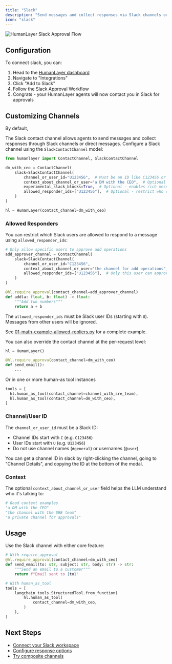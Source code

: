 ```yaml
---
title: "Slack"
description: "Send messages and collect responses via Slack channels or DMs"
icon: "slack"
---
```


<Frame>
  <img
    src="https://humanlayer.dev/img-approval-social.png"
    alt="HumanLayer Slack Approval Flow"
  />
</Frame>

## Configuration

To connect slack, you can:

1. Head to the [HumanLayer dashboard](https://app.humanlayer.dev)
2. Navigate to "Integrations"
3. Click "Add to Slack"
4. Follow the Slack Approval Workflow
5. Congrats - your HumanLayer agents will now contact you in Slack for approvals

## Customizing Channels

By default,

The Slack contact channel allows agents to send messages and collect responses through Slack channels or direct messages.
Configure a Slack channel using the `SlackContactChannel` model:

```python
from humanlayer import ContactChannel, SlackContactChannel

dm_with_ceo = ContactChannel(
    slack=SlackContactChannel(
        channel_or_user_id="U123456",  # Must be an ID like C123456 or U123456, not #channel or @user
        context_about_channel_or_user="a DM with the CEO",  # Optional context for the LLM
        experimental_slack_blocks=True,  # Optional - enables rich message formatting
        allowed_responder_ids=["U123456"],  # Optional - restrict who can respond
    )
)

hl = HumanLayer(contact_channel=dm_with_ceo)
```

### Allowed Responders

You can restrict which Slack users are allowed to respond to a message using `allowed_responder_ids`:

```python
# Only allow specific users to approve add operations
add_approver_channel = ContactChannel(
    slack=SlackContactChannel(
        channel_or_user_id="C123456",
        context_about_channel_or_user="the channel for add operations",
        allowed_responder_ids=["U123456"],  # Only this user can approve
    )
)

@hl.require_approval(contact_channel=add_approver_channel)
def add(a: float, b: float) -> float:
    """Add two numbers"""
    return a + b
```

The `allowed_responder_ids` must be Slack user IDs (starting with `U`). Messages from other users will be ignored.

See [01-math-example-allowed-repliers.py](https://github.com/humanlayer/humanlayer/tree/main/examples/langchain/01-math_example_allowed_repliers.py) for a complete example.

You can also override the contact channel at the per-request level:

```python
hl = HumanLayer()

@hl.require_approva(contact_channel=dm_with_ceo)
def send_email():
    ...
```

Or in one or more human-as tool instances

```python
tools = [
  hl.human_as_tool(contact_channel=channel_with_sre_team),
  hl.human_as_tool(contact_channel=dm_with_ceo),
]
```

### Channel/User ID

The `channel_or_user_id` must be a Slack ID:

- Channel IDs start with `C` (e.g. `C123456`)
- User IDs start with `U` (e.g. `U123456`)
- Do not use channel names (`#general`) or usernames (`@user`)

You can get a channel ID in slack by right-clicking the channel, going to "Channel Details", and copying the ID at the bottom of the modal.

### Context

The optional `context_about_channel_or_user` field helps the LLM understand who it's talking to:

```python
# Good context examples
"a DM with the CEO"
"the channel with the SRE team"
"a private channel for approvals"
```

## Usage

Use the Slack channel with either core feature:

```python
# With require_approval
@hl.require_approval(contact_channel=dm_with_ceo)
def send_email(to: str, subject: str, body: str) -> str:
    """Send an email to a customer"""
    return f"Email sent to {to}"

# With human_as_tool
tools = [
    langchain_tools.StructuredTool.from_function(
        hl.human_as_tool(
            contact_channel=dm_with_ceo,
        )
    ),
]
```

## Next Steps

- [Connect your Slack workspace](/channels/slack/connect)
- [Configure response options](/core/customize-response-options)
- [Try composite channels](/channels/composite-channels)
